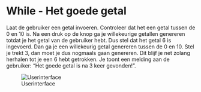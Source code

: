 # While - Het goede getal

Laat de gebruiker een getal invoeren. Controleer dat het een getal tussen de 0 en 10 is. Na een druk op de knop ga je willekeurige getallen genereren totdat je het getal van de gebruiker hebt. Dus stel dat het getal 6 is ingevoerd. Dan ga je een willekeurig getal genereren tussen de 0 en 10. Stel je trekt 3, dan moet je dus nogmaals gaan genereren. Dit blijf je net zolang herhalen tot je een 6 hebt getrokken. Je toont een melding aan de gebruiker: “Het goede getal is na 3 keer gevonden!”.

![Userinterface](figures/Goede-getal-ui.png)
